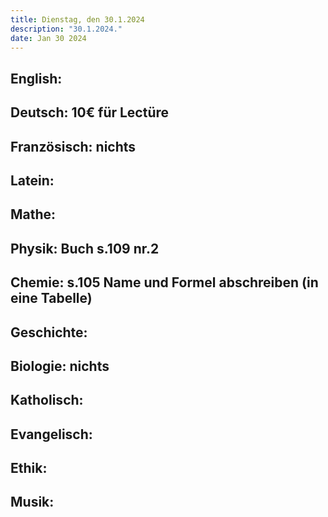 ```yaml
---
title: Dienstag, den 30.1.2024
description: "30.1.2024."
date: Jan 30 2024
---
```


## English: 
## Deutsch: 10€ für Lectüre
## Französisch: nichts
## Latein: 
## Mathe: 
## Physik: Buch s.109 nr.2
## Chemie: s.105 Name und Formel abschreiben (in eine Tabelle)
## Geschichte: 
## Biologie: nichts
## Katholisch: 
## Evangelisch: 
## Ethik: 
## Musik: 